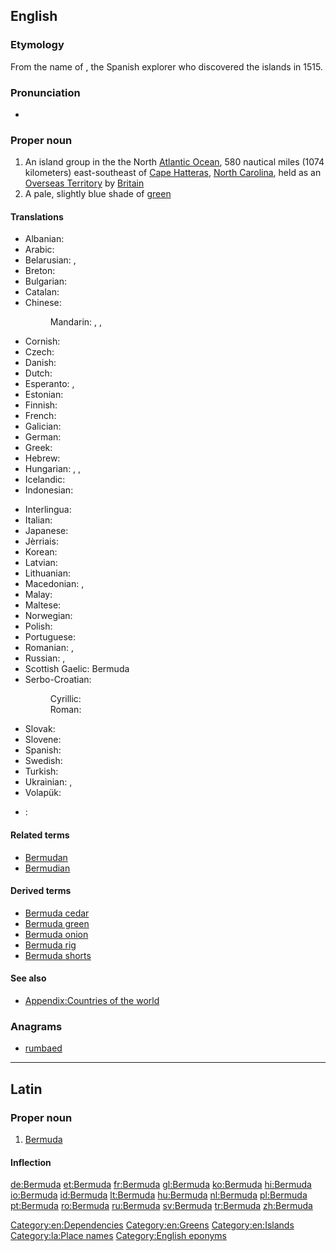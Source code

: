 {{also|bermuda}}
==English==

===Etymology===
From the name of {{w|Juan de Bermudez}}, the Spanish explorer who discovered the islands in 1515.

===Pronunciation===
* {{IPA|/bɚˈmjuːdə/|lang=en}}

===Proper noun===
{{wikipedia}}
{{en-proper noun}}

# An island group in the the North [[Atlantic Ocean]], 580 nautical miles (1074 kilometers) east-southeast of [[Cape Hatteras]], [[North Carolina]], held as an [[Overseas Territory]] by [[Britain]]
# A pale, slightly blue shade of [[green]]
#: {{color panel|7DD8C6}}

====Translations====
{{trans-top|island group}}
* Albanian: {{t|sq|Bermuda}}
* Arabic: {{t|ar|جزر برمودا|f-p|tr=júzur barmūda}}
* Belarusian: {{t|be|Бэрмуды|f-p|tr=Bermúdy}}, {{t|be|Бэрмудзкія выспы|f-p|tr=Bermúdzkija výspy}}
* Breton: {{t|br|Bermuda}}
* Bulgarian: {{t|bg|Бермуда|f|tr=Bermúda|sc=Cyrl}}
* Catalan: {{t|ca|Bermudes}}
* Chinese:
*: Mandarin: {{t+|cmn|百慕大|tr=Bǎimùdà|sc=Hani}}, {{t+|cmn|百慕大群島|sc=Hani}}, {{t|cmn|百慕大群岛|tr=Bǎimùdà qúndǎo|sc=Hani}}
* Cornish: {{t|kw|Bermuda}}
* Czech: {{t+|cs|Bermudy|p}}
* Danish: {{t|da|Bermuda}}
* Dutch: {{t+|nl|Bermuda}}
* Esperanto: {{t|eo|Bermudo}}, {{t|eo|Bermudoj}}
* Estonian: {{t+|et|Bermuda}}
* Finnish: {{t|fi|Bermuda}}
* French: {{t+|fr|Bermudes|f-p}}
* Galician: {{t+|gl|Bermuda}}
* German: {{t+|de|Bermudas|p}}
* Greek: {{t|el|Βερμούδες|tr=Vermúdes}}
* Hebrew: {{t|he|ברמודה|tr=Bermuda|sc=Hebr}}
* Hungarian: {{t+|hu|Bermuda}}, {{t|hu|Bermudák|p}}, {{t|hu|Bermuda-szigetek|p}}
* Icelandic: {{t|is|Bermúda}}
* Indonesian: {{t+|id|Bermuda}}
{{trans-mid}}
* Interlingua: {{t|ia|Bermuda}}
* Italian: {{t|it|Bermuda|f-p}}
* Japanese: {{t|ja|バーミューダ|tr=Bāmyūda|sc=Jpan}}
* Jèrriais: {{t|roa-jer|Bermude|f}}
* Korean: {{t+|ko|버뮤다|tr=Beomyuda}}
* Latvian: {{t|lv|Bermudu salas}}
* Lithuanian: {{t+|lt|Bermudai}}
* Macedonian: {{t|mk|Бермуди|f-p|tr=Bermúdi}}, {{t|mk|Бермуда|f|tr=Bermúda}}
* Malay: {{t|ms|Bermuda}}
* Maltese: {{t|mt|Bermuda}}
* Norwegian: {{t|no|Bermuda}}
* Polish: {{t+|pl|Bermudy|p}}
* Portuguese: {{t+|pt|Bermudas|p}}
* Romanian: {{t+|ro|Bermuda}}, {{t|ro|Bermude|f}}
* Russian: {{t|ru|Бермуды|m-p|tr=Bermúdy}}, {{t|ru|Бермудские острова|m-p|tr=Bermúdskije ostrová}}
* Scottish Gaelic: Bermuda
* Serbo-Croatian:
*: Cyrillic: {{t|sh|Бермуди|p|sc=Cyrl}}
*: Roman: {{t|sh|Bermudi|p}}
* Slovak: {{t|sk|Bermudy|p}}
* Slovene: {{t|sl|Bermuda|f}}
* Spanish: {{t+|es|Bermudas|f-p}}
* Swedish: {{t+|sv|Bermuda}}
* Turkish: {{t+|tr|Bermuda}}
* Ukrainian: {{t|uk|Бермуди|m-p|tr=Bermúdy}}, {{t+|uk|Бермудські острови|m-p|tr=Bermúds’ki ostrový}}
* Volapük: {{t+|vo|Bärmuduäns}}
{{trans-bottom}}

{{checktrans-top}}
* {{ttbc|sh}}: {{t|sh|Bermuda|f}}
{{trans-bottom}}

====Related terms====
* [[Bermudan]]
* [[Bermudian]]

====Derived terms====
* [[Bermuda cedar]]
* [[Bermuda green]]
* [[Bermuda onion]]
* [[Bermuda rig]]
* [[Bermuda shorts]]

====See also====
* [[Appendix:Countries of the world]]

===Anagrams===
* [[rumbaed#English|rumbaed]]

[[Category:en:Dependencies]]
[[Category:en:Greens]]
[[Category:en:Islands]]

----

==Latin==
{{wikipedia|lang=la}}

===Proper noun===
{{la-proper noun|Bermuda|Bermudae|Bermudae|f|first}}

# [[#English|Bermuda]]

====Inflection====
{{la-decl-1st-loc|num=sg|Bermud}}

[[Category:la:Place names]]
[[Category:English eponyms]]

[[de:Bermuda]]
[[et:Bermuda]]
[[fr:Bermuda]]
[[gl:Bermuda]]
[[ko:Bermuda]]
[[hi:Bermuda]]
[[io:Bermuda]]
[[id:Bermuda]]
[[lt:Bermuda]]
[[hu:Bermuda]]
[[nl:Bermuda]]
[[pl:Bermuda]]
[[pt:Bermuda]]
[[ro:Bermuda]]
[[ru:Bermuda]]
[[sv:Bermuda]]
[[tr:Bermuda]]
[[zh:Bermuda]]